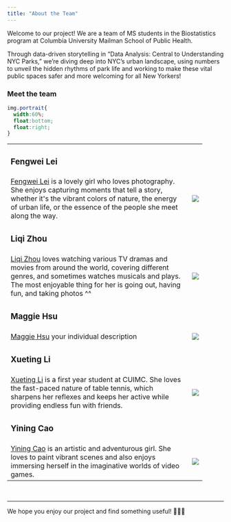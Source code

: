 ```yaml
---
title: "About the Team"
---
```



Welcome to our project! We are a team of MS students in the Biostatistics program at Columbia University Mailman School of Public Health.

Through data-driven storytelling in "Data Analysis: Central to Understanding NYC Parks," we're diving deep into NYC's urban landscape, using numbers to unveil the hidden rhythms of park life and working to make these vital public spaces safer and more welcoming for all New Yorkers!

### Meet the team

```css
img.portrait{
  width:60%;
  float:bottom;
  float:right;
}
```

```{=html}
<table style="width:90%">
  <tr>
    <td><h3>Fengwei Lei</h3></td>
    <td></td>
  </tr>
  <tr>
    <td><a href="https://github.com/fengweiL">Fengwei Lei</a> is a lovely girl who loves photography. She enjoys capturing moments that tell a story, whether it's the vibrant colors of nature, the energy of urban life, or the essence of the people she meet along the way.</td>
    <td><img src="images/Fengwei Lei.jpg" class="portrait"></td>

    
  </tr>
  <tr>
    <td><h3>Liqi Zhou</h3></td>
    <td></td>
  </tr>
  <tr>
    <td><a href="https://github.com/Zhou-cccc">Liqi Zhou</a> loves watching various TV dramas and movies from around the world, covering different genres, and sometimes watches musicals and plays. The most enjoyable thing for her is going out, having fun, and taking photos ^^</td>
    <td><img src="images/Liqi Zhou.jpg" class="portrait"></td>
  </tr>
  
  <tr>
    <td><h3>Maggie Hsu</h3></td>
    <td></td>
  </tr>
  <tr>
    <td><a href="https://github.com/mh4588">Maggie Hsu</a> your individual description </td>
    <td><img src="images/Maggie Hsu.jpg" class="portrait"></td>
  </tr>
  
  <tr>
    <td><h3>Xueting Li</h3></td>
    <td></td>
  </tr>
  <tr>
    <td><a href="Summer-lxt-32.github.io">Xueting Li</a> is a first year student at CUIMC. She loves the fast-paced nature of table tennis, which sharpens her reflexes and keeps her active while providing endless fun with friends. </td>
    <td><img src="images/Xueting Li.jpg" class="portrait"></td>
  </tr>
  
  <tr>
    <td><h3>Yining Cao</h3></td>
    <td></td>
  </tr>
  <tr>
    <td><a href="https://github.com/elyn001">Yining Cao</a> is an artistic and adventurous girl. She loves to paint vibrant scenes and also enjoys immersing herself in the imaginative worlds of video games.</td>
    <td><img src="images/Yining Cao.jpg" class="portrait"></td>
  </tr>
</table>
```

<br>

---

We hope you enjoy our project and find something useful! 🌳🌿🌺

<div class="tocify-extend-page" data-unique="tocify-extend-page" style="height: 0;"></div>